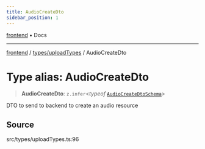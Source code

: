 ```yaml
---
title: AudioCreateDto
sidebar_position: 1
---
```


[frontend](../../..) • Docs

***

[frontend](../../..) / [types/uploadTypes](..) / AudioCreateDto

# Type alias: AudioCreateDto

> **AudioCreateDto**: `z.infer`\<*typeof* [`AudioCreateDtoSchema`](../variables/AudioCreateDtoSchema)\>

DTO to send to backend to create an audio resource

## Source

src/types/uploadTypes.ts:96
